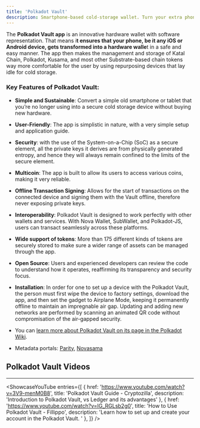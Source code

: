 ```yaml
---
title: 'Polkadot Vault'
description: Smartphone-based cold-storage wallet. Turn your extra phone, tablet, or any other iOS or Android device into a hardware wallet.
---
```





The **Polkadot Vault app** is an innovative hardware wallet with software representation. That means i**t ensures that your phone, be it any iOS or Android device, gets transformed into a hardware walle**t in a safe and easy manner. The app then makes the management and storage of Katal Chain, Polkadot, Kusama, and most other Substrate-based chain tokens way more comfortable for the user by using repurposing devices that lay idle for cold storage.

### Key Features of Polkadot Vault:

- **Simple and Sustainable**: Convert a simple old smartphone or tablet that you’re no longer using into a secure cold storage device without buying new hardware.
- **User-Friendly**: The app is simplistic in nature, with a very simple setup and application guide.
- **Security**: with the use of the System-on-a-Chip (SoC) as a secure element, all the private keys it derives are from physically generated entropy, and hence they will always remain confined to the limits of the secure element.
- **Multicoin**: The app is built to allow its users to access various coins, making it very reliable.
- **Offline Transaction Signing**: Allows for the start of transactions on the connected device and signing them with the Vault offline, therefore never exposing private keys.
- **Interoperability**: Polkadot Vault is designed to work perfectly with other wallets and services. With Nova Wallet, SubWallet, and Polkadot-JS, users can transact seamlessly across these platforms.
- **Wide support of tokens**: More than 175 different kinds of tokens are securely stored to make sure a wider range of assets can be managed through the app.
- **Open Source**: Users and experienced developers can review the code to understand how it operates, reaffirming its transparency and security focus.
- **Installation**: In order for one to set up a device with the Polkadot Vault, the person must first wipe the device to factory settings, download the app, and then set the gadget to Airplane Mode, keeping it permanently offline to maintain an impregnable air gap. Updating and adding new networks are performed by scanning an animated QR code without compromisation of the air-gapped security.

- You can [learn more about Polkadot Vault on its page in the Polkadot Wiki](https://wiki.polkadot.network/docs/polkadot-vault).
- Metadata portals: [Parity](https://metadata.parity.io/#/polkadot), [Novasama](https://metadata.novasama.io/#/polkadot)


## Polkadot Vault Videos
------------
<ShowcaseYouTube
  entries={[
    {
      href: 'https://www.youtube.com/watch?v=3V9-menM0B8',
      title: 'Polkadot Vault Guide - Cryptozilla',
      description: 'Introduction to Polkadot Vault, vs Ledger and its advantages'
    },
        {
      href: 'https://www.youtube.com/watch?v=IG_RGLsb2g0',
      title: 'How to Use Polkadot Vault - Fillippo',
      description: 'Learn how to set up and create your account in the Polkadot Vault. '
    },
  ]} />